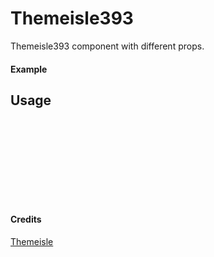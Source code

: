 
<Meta of={Themeisle393} title="Themeisle/Themeisle393" />

# Themeisle393

Themeisle393 component with different props.

#### Example

<Canvas of={Themeisle393.Primary} />

## Usage

```ts
import { Themeisle393 } from "yadl-ui";

const Example = () => {
  return (
      <Themeisle393 />
  );
};

export default Example;
```

#### Credits
[Themeisle](https://themeisle.com/illustrations/)
